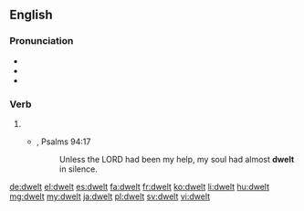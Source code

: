 ==English==

===Pronunciation===
* {{IPA|/ˈdwɛlt/|lang=en}}
* {{audio|en-us-dwelt.ogg|Audio (US)|lang=en}}
* {{rhymes|ɛlt|lang=en}}

===Verb===
{{head|en}}

# {{en-past of|dwell}}
#* {{RQ:Authorized Version}}, Psalms 94:17
#*: Unless the LORD had been my help, my soul had almost '''dwelt''' in silence.

[[de:dwelt]]
[[el:dwelt]]
[[es:dwelt]]
[[fa:dwelt]]
[[fr:dwelt]]
[[ko:dwelt]]
[[li:dwelt]]
[[hu:dwelt]]
[[mg:dwelt]]
[[my:dwelt]]
[[ja:dwelt]]
[[pl:dwelt]]
[[sv:dwelt]]
[[vi:dwelt]]